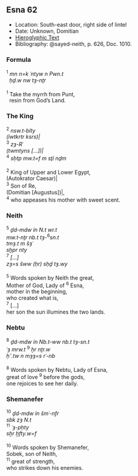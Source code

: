 ## Esna 62 {-}
<style>
  .col2 {
    columns: 2 300px;         /* number of columns and width in pixels*/
    -webkit-columns: 2 300px; /* chrome, safari */
    -moz-columns: 2 300px;    /* firefox */
    -webkit-column-break-inside: avoid;
    -page-break-inside: avoid;
    -break-inside: avoid;
  }
</style>

- Location: South-east door, right side of lintel
- Date: Unknown, Domitian
- [Hieroglyphic Text](https://www.ifao.egnet.net/uploads/publications/enligne/Temples-Esna002.pdf#page=206){target="_blank"}
- Bibliography: @sayed-neith, p. 626, Doc. 1010.

### Formula {-}
<div class="col2">
| ^1^ *mn n=k ʿntyw n Pwn.t  *
|   *ḥḏ.w nw tȝ-nṯr  *
|
| ^1^ Take the myrrh from Punt, 
|   resin from God's Land.
</div>
### The King {-}
<div class="col2">

| ^2^ *nsw.t-bỉty  *
| *(ỉwtkrtr ksrs)|  *
| ^3^ *zȝ-Rʿ  *
| *(twmtyns [...])|  *
| ^4^ *sḥtp mw.t=f m sṯỉ nḏm  *
|
| ^2^ King of Upper and Lower Egypt,
| (Autokrator Caesar)|
| ^3^ Son of Re,
| (Domitian [Augustus])|,
| ^4^ who appeases his mother with sweet scent.
</div>
### Neith {-}
<div class="col2">

| ^5^ *ḏd-mdw ỉn N.t wr.t  *
| *mw.t-nṯr nb.t tȝ-*^6^*sn.t  *
| *tmȝ.t m šȝʿ   *
| *sḫpr nty   *
| ^7^ *[...]   *
| *zȝ=s šww (ḥr) sḥḏ tȝ.wy  *
|
| ^5^ Words spoken by Neith the great,
| Mother of God, Lady of ^6^ Esna,
| mother in the beginning,
| who created what is,
| ^7^ [...]
| her son the sun illumines the two lands.
</div>
### Nebtu {-}
<div class="col2">
| ^8^ *ḏd-mdw ỉn Nb.t-ww nb.t tȝ-sn.t  *
| *ʿȝ mrw.t* ^9^ *ḫr nṯr.w  *
| *ḥʿʿ.tw n mȝȝ=s rʿ-nb  *
|
| ^8^ Words spoken by Nebtu, Lady of Esna,
| great of love ^9^ before the gods,
| one rejoices to see her daily.
</div>
### Shemanefer {-}
<div class="col2">
| ^10^ *ḏd-mdw ỉn šmʿ-nfr  *
| *sbk zȝ N.t  *
| ^11^ *ʿȝ-pḥty   *
| *sḫr ḫfty.w=f  *
|
| ^10^ Words spoken by Shemanefer,
| Sobek, son of Neith,
| ^11^ great of strength,
| who strikes down his enemies.
</div>
